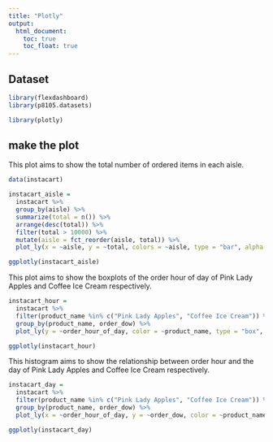 ```yaml
---
title: "Plotly"
output: 
  html_document:
    toc: true
    toc_float: true
---
```


## Dataset

```r
library(flexdashboard)
library(p8105.datasets)

library(plotly)
```

## make the plot 

This plot aims to show the total number of ordered items in each aisle.

```r
data(instacart)

instacart_aisle = 
  instacart %>%
  group_by(aisle) %>%
  summarize(total = n()) %>%
  arrange(desc(total)) %>%
  filter(total > 10000) %>%
  mutate(aisle = fct_reorder(aisle, total)) %>%
  plot_ly(x = ~aisle, y = ~total, colors = ~aisle, type = "bar", alpha = 0.5)

ggplotly(instacart_aisle)
```
This plot aims to show the boxplots of the order hour of day of Pink Lady Apples and Coffee Ice Cream respectively.

```r
instacart_hour = 
  instacart %>%
  filter(product_name %in% c("Pink Lady Apples", "Coffee Ice Cream")) %>%
  group_by(product_name, order_dow) %>%
  plot_ly(y = ~order_hour_of_day, color = ~product_name, type = "box", colors = "viridis")

ggplotly(instacart_hour)
```

This histogram aims to show the relationship between order hour and the day of Pink Lady Apples and Coffee Ice Cream respectively.

```r
instacart_day = 
  instacart %>%
  filter(product_name %in% c("Pink Lady Apples", "Coffee Ice Cream")) %>%
  group_by(product_name, order_dow) %>%
  plot_ly(x = ~order_hour_of_day, y = ~order_dow, color = ~product_name, type = "histogram")

ggplotly(instacart_day)
```